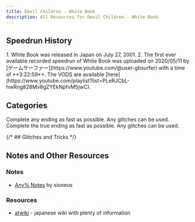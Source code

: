 ```yaml
---
title: Devil Children - White Book
description: All Resources for Devil Children - White Book
---
```



<DocsHero 
    content="Devil Children White Book is the third game of the Devil Children series and a sequel to Black Book and Red Book. This version never got a PS1 version."
    srcUrl={whiteCover}
    alt="Devil Children: White Book Box Cover"
/>

<LinkCard title="Leaderboards" href="https://www.speedrun.com/dcw" description="See all the submitted runs on Speedrun.com"/>


## Speedrun History

<Steps>
1. White Book was released in Japan on July 27, 2001.
2. The first ever available recorded speedrun of White Book was uploaded on 2020/05/11 by [ゲームサーファー](https://www.youtube.com/@user-gbsurfer) with a time of **3:22:59**. The VODS are available [here](https://www.youtube.com/playlist?list=PLeRJCbL-hwRng828Mv8gZYEkNpfvM5jwC).
</Steps>

## Categories
<CardGrid>
    <Card title="Any%">Complete any ending as fast as possible. Any glitches can be used.</Card>
    <Card title="True Ending">Complete the true ending as fast as possible. Any glitches can be used.</Card>
</CardGrid>

{/* ## Glitches and Tricks */}

## Notes and Other Resources

### Notes
- [Any% Notes](https://sioneus.me/notes/white) by sioneus

### Resources
- [atwiki](https://w.atwiki.jp/devilchildren_w/pages/9.html) - japanese wiki with plenty of information
